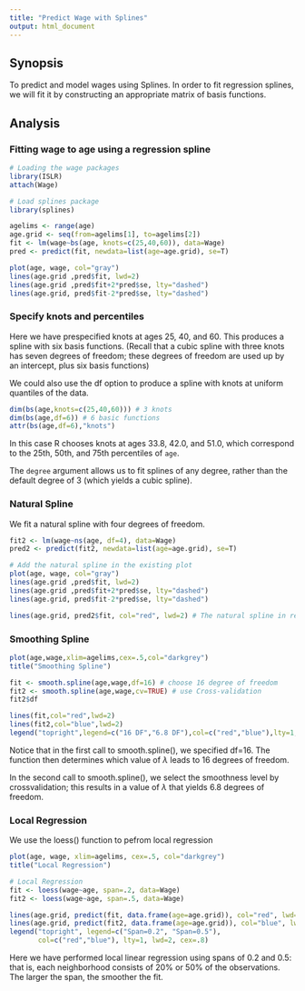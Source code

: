 ```yaml
---
title: "Predict Wage with Splines"
output: html_document
---
```


## Synopsis

To predict and model wages using Splines. In order to fit regression splines, we will fit it by constructing an appropriate matrix of basis functions.

## Analysis

### Fitting wage to age using a regression spline

```r
# Loading the wage packages
library(ISLR)
attach(Wage)

# Load splines package
library(splines)

agelims <- range(age)
age.grid <- seq(from=agelims[1], to=agelims[2])
fit <- lm(wage~bs(age, knots=c(25,40,60)), data=Wage)
pred <- predict(fit, newdata=list(age=age.grid), se=T)

plot(age, wage, col="gray")
lines(age.grid ,pred$fit, lwd=2)
lines(age.grid ,pred$fit+2*pred$se, lty="dashed")
lines(age.grid, pred$fit-2*pred$se, lty="dashed")
```

### Specify knots and percentiles

Here we have prespecified knots at ages 25, 40, and 60. This produces a spline with six basis functions. (Recall that a cubic spline with three knots has seven degrees of freedom; these degrees of freedom are used up by an intercept, plus six basis functions)

We could also use the df option to produce a spline with knots at uniform quantiles of the data.

```r
dim(bs(age,knots=c(25,40,60))) # 3 knots
dim(bs(age,df=6)) # 6 basic functions
attr(bs(age,df=6),"knots")
```

In this case R chooses knots at ages 33.8, 42.0, and 51.0, which correspond to the 25th, 50th, and 75th percentiles of `age`.

The `degree` argument allows us to fit splines of any degree, rather than the default degree of 3 (which yields a cubic spline).


### Natural Spline

We fit a natural spline with four degrees of freedom.

```r
fit2 <- lm(wage~ns(age, df=4), data=Wage)
pred2 <- predict(fit2, newdata=list(age=age.grid), se=T)

# Add the natural spline in the existing plot
plot(age, wage, col="gray")
lines(age.grid ,pred$fit, lwd=2)
lines(age.grid ,pred$fit+2*pred$se, lty="dashed")
lines(age.grid, pred$fit-2*pred$se, lty="dashed")

lines(age.grid, pred2$fit, col="red", lwd=2) # The natural spline in red
```

### Smoothing Spline

```r
plot(age,wage,xlim=agelims,cex=.5,col="darkgrey")
title("Smoothing Spline")

fit <- smooth.spline(age,wage,df=16) # choose 16 degree of freedom
fit2 <- smooth.spline(age,wage,cv=TRUE) # use Cross-validation
fit2$df

lines(fit,col="red",lwd=2)
lines(fit2,col="blue",lwd=2)
legend("topright",legend=c("16 DF","6.8 DF"),col=c("red","blue"),lty=1,lwd=2,cex=.8)
```

Notice that in the first call to smooth.spline(), we specified df=16. The function then determines which value of $\lambda$ leads to 16 degrees of freedom.

In the second call to smooth.spline(), we select the smoothness level by crossvalidation;
this results in a value of $\lambda$ that yields 6.8 degrees of freedom.

### Local Regression

We use the loess() function to pefrom local regression

```r
plot(age, wage, xlim=agelims, cex=.5, col="darkgrey")
title("Local Regression")

# Local Regression
fit <- loess(wage~age, span=.2, data=Wage)
fit2 <- loess(wage~age, span=.5, data=Wage)

lines(age.grid, predict(fit, data.frame(age=age.grid)), col="red", lwd=2)
lines(age.grid, predict(fit2, data.frame(age=age.grid)), col="blue", lwd=2)
legend("topright", legend=c("Span=0.2", "Span=0.5"), 
       col=c("red","blue"), lty=1, lwd=2, cex=.8)
```

Here we have performed local linear regression using spans of 0.2 and 0.5: that is, each neighborhood consists of 20% or 50% of the observations. The larger the span, the smoother the fit.


